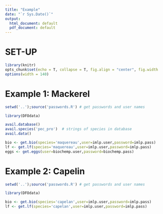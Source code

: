 ```yaml
---
title: "Example"
date: "`r Sys.Date()`"
output:
  html_document: default
  pdf_document: default
---
```


# SET-UP

```r
library(knitr)
opts_chunk$set(echo = T, collapse = T, fig.align = "center", fig.width = 9, fig.height = 6)
options(width = 140)
```    

# Example 1: Mackerel

```r
setwd('..');source('passwords.R') # get passwords and user names

library(DFOdata)

avail.database()
avail.species('pec_pro')  # strings of species in database
avail.data() 

bio <- get.bio(species='maquereau',user=imlp.user,password=imlp.pass)
lf <- get.lf(species='maquereau',user=imlp.user,password=imlp.pass)
eggs <- get.eggs(user=biochemp.user,password=biochemp.pass)

```

# Example 2: Capelin

```r
setwd('..');source('passwords.R') # get passwords and user names

library(DFOdata)

bio <- get.bio(species='capelan',user=imlp.user,password=imlp.pass)
lf <- get.lf(species='capelan',user=imlp.user,password=imlp.pass)

```


